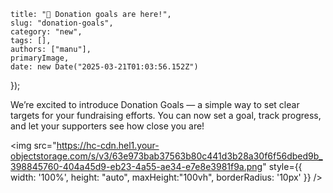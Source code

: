 
    title: "🫶 Donation goals are here!",
    slug: "donation-goals",
    category: "new",
    tags: [],
    authors: ["manu"],
    primaryImage,
    date: new Date("2025-03-21T01:03:56.152Z")
});

We’re excited to introduce Donation Goals — a simple way to set clear targets for your fundraising efforts. 
You can now set a goal, track progress, and let your supporters see how close you are!

<img src="https://hc-cdn.hel1.your-objectstorage.com/s/v3/63e973bab37563b80c441d3b28a30f6f56dbed9b_398845760-404a45d9-eb23-4a55-ae34-e7e8e3981f9a.png" style={{ width: '100%', height: "auto", maxHeight:"100vh", borderRadius: '10px' }} />